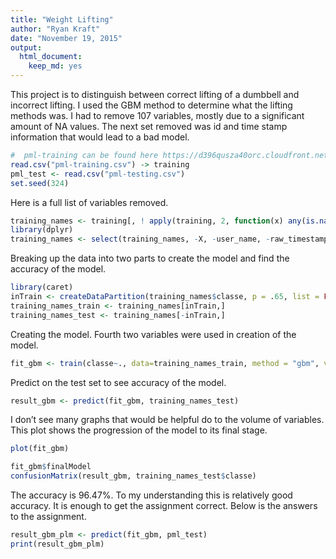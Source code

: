 ```yaml
---
title: "Weight Lifting"
author: "Ryan Kraft"
date: "November 19, 2015"
output: 
  html_document: 
    keep_md: yes
---
```

This project is to distinguish between correct lifting of a dumbbell and incorrect lifting.  I used the GBM method to determine what the lifting methods was.  I had to remove  107 variables, mostly due to a significant amount of NA values.  The next set removed was id and time stamp information that would lead to a bad model. 

```r
#  pml-training can be found here https://d396qusza40orc.cloudfront.net/predmachlearn/pml-training.csv and pml-testing can be found here https://d396qusza40orc.cloudfront.net/predmachlearn/pml-testing.csv
read.csv("pml-training.csv") -> training
pml_test <- read.csv("pml-testing.csv")
set.seed(324)
```

Here is a full list of variables removed.
```r
training_names <- training[, ! apply(training, 2, function(x) any(is.na(x)))]
library(dplyr)
training_names <- select(training_names, -X, -user_name, -raw_timestamp_part_1, -raw_timestamp_part_2, -cvtd_timestamp, -new_window, -num_window, -kurtosis_roll_belt, -kurtosis_picth_belt, -kurtosis_yaw_belt, -skewness_roll_belt, -skewness_roll_belt.1, -skewness_yaw_belt, -max_yaw_belt, -min_yaw_belt, -amplitude_yaw_belt, -kurtosis_roll_arm, -kurtosis_picth_arm, -kurtosis_yaw_arm, -skewness_roll_arm, -skewness_pitch_arm, -skewness_yaw_arm, -kurtosis_roll_dumbbell, -kurtosis_picth_dumbbell, -kurtosis_yaw_dumbbell, -skewness_roll_dumbbell, -skewness_pitch_dumbbell, -skewness_yaw_dumbbell, -max_yaw_dumbbell, -min_yaw_dumbbell, -amplitude_yaw_dumbbell, -kurtosis_roll_forearm, -kurtosis_picth_forearm, -kurtosis_picth_forearm, -kurtosis_yaw_forearm, -skewness_roll_forearm , -skewness_pitch_forearm, -skewness_yaw_forearm, -max_yaw_forearm, -min_yaw_forearm, -amplitude_yaw_forearm)
```

Breaking up the data into two parts to create the model and find the accuracy of the model.
```r
library(caret)
inTrain <- createDataPartition(training_names$classe, p = .65, list = FALSE)
training_names_train <- training_names[inTrain,]
training_names_test <- training_names[-inTrain,]

```
Creating the model. Fourth two variables were used in creation of the model.
```r
fit_gbm <- train(classe~., data=training_names_train, method = "gbm", verbose = F)
```
Predict on the test set to see accuracy of the model.
```r
result_gbm <- predict(fit_gbm, training_names_test)
``` 
I don't see many graphs that would be helpful do to the volume of variables.  This plot shows the progression of the model to its final stage.
```r
plot(fit_gbm)
```

```r
fit_gbm$finalModel
confusionMatrix(result_gbm, training_names_test$classe)

```
The accuracy is 96.47%. To my understanding this is relatively good accuracy. It is enough to get the assignment correct. Below is the answers to the assignment.
```r
result_gbm_plm <- predict(fit_gbm, pml_test)
print(result_gbm_plm)
```